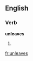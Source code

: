 
==English==

===Verb===
'''unleaves'''

# {{third-person singular of|[[unleave]]}}

[[fr:unleaves]]